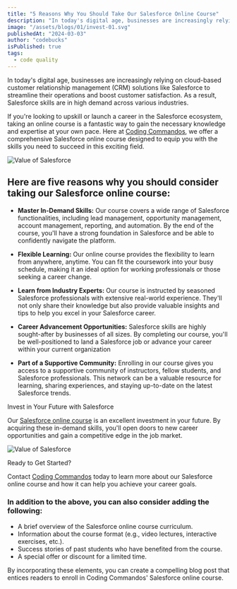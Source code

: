 ```yaml
---
title: "5 Reasons Why You Should Take Our Salesforce Online Course"
description: "In today's digital age, businesses are increasingly relying on cloud-based customer relationship management (CRM) solutions like Salesforce to streamline their operations and boost customer satisfaction. As a result, Salesforce skills are in high demand across various industries. "
image: "/assets/blogs/01/invest-01.svg"
publishedAt: "2024-03-03"
author: "codebucks"
isPublished: true
tags:
  - code quality
---
```


In today's digital age, businesses are increasingly relying on cloud-based customer relationship management (CRM) solutions like Salesforce to streamline their operations and boost customer satisfaction. As a result, Salesforce skills are in high demand across various industries.

If you're looking to upskill or launch a career in the Salesforce ecosystem, taking an online course is a fantastic way to gain the necessary knowledge and expertise at your own pace. Here at [Coding Commandos](https://codingcommando.in/), we offer a comprehensive Salesforce online course designed to equip you with the skills you need to succeed in this exciting field.

<Image src="/assets/blogs/01/invest-02.svg" alt="Value of Salesforce" />

## Here are five reasons why you should consider taking our Salesforce online course:

- **Master In-Demand Skills:** Our course covers a wide range of Salesforce functionalities, including lead management, opportunity management, account management, reporting, and automation. By the end of the course, you'll have a strong foundation in Salesforce and be able to confidently navigate the platform.

- **Flexible Learning:** Our online course provides the flexibility to learn from anywhere, anytime. You can fit the coursework into your busy schedule, making it an ideal option for working professionals or those seeking a career change.

- **Learn from Industry Experts:** Our course is instructed by seasoned Salesforce professionals with extensive real-world experience. They'll not only share their knowledge but also provide valuable insights and tips to help you excel in your Salesforce career.

- **Career Advancement Opportunities:** Salesforce skills are highly sought-after by businesses of all sizes. By completing our course, you'll be well-positioned to land a Salesforce job or advance your career within your current organization

- **Part of a Supportive Community:** Enrolling in our course gives you access to a supportive community of instructors, fellow students, and Salesforce professionals. This network can be a valuable resource for learning, sharing experiences, and staying up-to-date on the latest Salesforce trends.

Invest in Your Future with Salesforce

Our [Salesforce online course](https://codingcommando.in/) is an excellent investment in your future. By acquiring these in-demand skills, you'll open doors to new career opportunities and gain a competitive edge in the job market.

<Image src="/assets/blogs/01/invest-03.png" alt="Value of Salesforce" />

Ready to Get Started?

Contact [Coding Commandos](https://codingcommando.in/) today to learn more about our Salesforce online course and how it can help you achieve your career goals.

### In addition to the above, you can also consider adding the following:

- A brief overview of the Salesforce online course curriculum.
- Information about the course format (e.g., video lectures, interactive exercises, etc.).
- Success stories of past students who have benefited from the course.
- A special offer or discount for a limited time.

By incorporating these elements, you can create a compelling blog post that entices readers to enroll in Coding Commandos' Salesforce online course.
